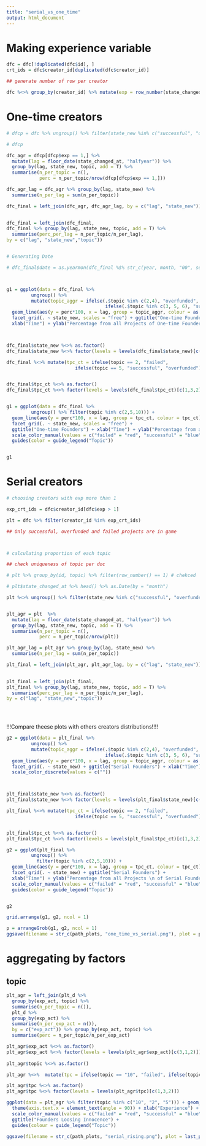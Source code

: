 ```yaml
---
title: "serial_vs_one_time"
output: html_document
---
```


# Making experience variable

```r

dfc = dfc[!duplicated(dfc$id), ]
crt_ids = dfc$creator_id[duplicated(dfc$creator_id)]

## generate number of row per creator

dfc %<>% group_by(creator_id) %>% mutate(exp = row_number(state_changed_at))

```



# One-time creators


```r

# dfcp = dfc %>% ungroup() %>% filter(state_new %in% c("successful", "overfunded", "failed"))

# dfcp 

dfc_agr = dfcp[dfcp$exp == 1,] %>% 
  mutate(lag = floor_date(state_changed_at, "halfyear")) %>% 
  group_by(lag, state_new, topic, add = T) %>% 
  summarise(n_per_topic = n(),
            perc = n_per_topic/nrow(dfcp[dfcp$exp == 1,]))

dfc_agr_lag = dfc_agr %>% group_by(lag, state_new) %>% 
  summarise(n_per_lag = sum(n_per_topic))

dfc_final = left_join(dfc_agr, dfc_agr_lag, by = c("lag", "state_new"))
  

dfc_final = left_join(dfc_final, 
dfc_final %>% group_by(lag, state_new, topic, add = T) %>% 
  summarise(perc_per_lag = n_per_topic/n_per_lag),
by = c("lag", "state_new","topic"))


# Generating Date

# dfc_final$date = as.yearmon(dfc_final %$% str_c(year, month, "00", sep = "-"), "%Y-%m") %>% lubridate::as_datetime()



g1 = ggplot(data = dfc_final %>% 
         ungroup() %>% 
         mutate(topic_aggr = ifelse(.$topic %in% c(2,4), "overfunded", 
                                    ifelse(.$topic %in% c(3, 5, 6), "successful", "failed")))) +
  geom_line(aes(y = perc*100, x = lag, group = topic_aggr, colour = as.factor(topic_aggr))) +
  facet_grid(. ~ state_new, scales = "free") + ggtitle("One-time Founders") + 
  xlab("Time") + ylab("Percentage from all Projects of One-time Founders")



dfc_final$state_new %<>% as.factor()
dfc_final$state_new %<>% factor(levels = levels(dfc_final$state_new)[c(1,3,2)])

dfc_final %<>% mutate(tpc_ct = ifelse(topic == 2, "failed", 
                         ifelse(topic == 5, "successful", "overfunded")))


dfc_final$tpc_ct %<>% as.factor()
dfc_final$tpc_ct %<>% factor(levels = levels(dfc_final$tpc_ct)[c(1,3,2)])


g1 = ggplot(data = dfc_final %>% 
         ungroup() %>% filter(topic %in% c(2,5,10))) +
  geom_line(aes(y = perc*100, x = lag, group = tpc_ct, colour = tpc_ct)) +
  facet_grid(. ~ state_new, scales = "free") + 
  ggtitle("One-time Founders") + xlab("Time") + ylab("Percentage from all Projects \n of One-time Founders") + 
  scale_color_manual(values = c("failed" = "red", "successful" = "blue", "overfunded" = "green")) +
  guides(color = guide_legend("Topic"))


g1

```



# Serial creators

```r

# choosing creators with exp more than 1

exp_crt_ids = dfc$creator_id[dfc$exp > 1]

plt = dfc %>% filter(creator_id %in% exp_crt_ids)

```



```r

## Only successful, overfunded and failed projects are in game 



# calculating proportion of each topic

## check uniqueness of topic per doc

# plt %>% group_by(id, topic) %>% filter(row_number() == 1) # chekced

# plt$state_changed_at %>% head() %>% as.Date(by = "month")

plt %<>% ungroup() %>% filter(state_new %in% c("successful", "overfunded", "failed"))


plt_agr = plt  %>% 
  mutate(lag = floor_date(state_changed_at, "halfyear")) %>% 
  group_by(lag, state_new, topic, add = T) %>% 
  summarise(n_per_topic = n(),
            perc = n_per_topic/nrow(plt))

plt_agr_lag = plt_agr %>% group_by(lag, state_new) %>% 
  summarise(n_per_lag = sum(n_per_topic))

plt_final = left_join(plt_agr, plt_agr_lag, by = c("lag", "state_new"))
  

plt_final = left_join(plt_final, 
plt_final %>% group_by(lag, state_new, topic, add = T) %>% 
  summarise(perc_per_lag = n_per_topic/n_per_lag),
by = c("lag", "state_new","topic"))


  
```

!!!Compare theese plots with others creators distributions!!!!

```r


g2 = ggplot(data = plt_final %>% 
         ungroup() %>% 
         mutate(topic_aggr = ifelse(.$topic %in% c(2,4), "overfunded", 
                                    ifelse(.$topic %in% c(3, 5, 6), "successful", "failed")))) +
  geom_line(aes(y = perc*100, x = lag, group = topic_aggr, colour = as.factor(topic_aggr))) +
  facet_grid(. ~ state_new) + ggtitle("Serial Founders") + xlab("Time") + ylab("Percentage from all Projects of Serial Founders") + 
  scale_color_discrete(values = c(""))



plt_final$state_new %<>% as.factor()
plt_final$state_new %<>% factor(levels = levels(plt_final$state_new)[c(1,3,2)])

plt_final %<>% mutate(tpc_ct = ifelse(topic == 2, "failed", 
                         ifelse(topic == 5, "successful", "overfunded")))


plt_final$tpc_ct %<>% as.factor()
plt_final$tpc_ct %<>% factor(levels = levels(plt_final$tpc_ct)[c(1,3,2)])

g2 = ggplot(plt_final %>% 
         ungroup() %>% 
           filter(topic %in% c(2,5,10))) +
  geom_line(aes(y = perc*100, x = lag, group = tpc_ct, colour = tpc_ct)) +
  facet_grid(. ~ state_new) + ggtitle("Serial Founders") + 
  xlab("Time") + ylab("Percentage from all Projects \n of Serial Founders") + 
  scale_color_manual(values = c("failed" = "red", "successful" = "blue", "overfunded" = "green")) +
  guides(color = guide_legend("Topic"))


g2

```


```r

grid.arrange(g1, g2, ncol = 1)

p = arrangeGrob(g1, g2, ncol = 1)
ggsave(filename = str_c(path_plots, "one_time_vs_serial.png"), plot = p, device = "png")

```



# aggregating by factors
## topic

```r

plt_agr = left_join(plt_d %>%
  group_by(exp_act, topic) %>% 
  summarise(n_per_topic = n()),
  plt_d %>%
  group_by(exp_act) %>% 
  summarise(n_per_exp_act = n()),
  by = c("exp_act")) %>% group_by(exp_act, topic) %>% 
  summarise(perc = n_per_topic/n_per_exp_act)

plt_agr$exp_act %<>% as.factor()
plt_agr$exp_act %<>% factor(levels = levels(plt_agr$exp_act)[c(3,1,2)])
  
plt_agr$topic %<>% as.factor()

plt_agr %<>%  mutate(tpc = ifelse(topic == "10", "failed", ifelse(topic == "2", "overfunded", "successful")))

plt_agr$tpc %<>% as.factor()
plt_agr$tpc %<>% factor(levels = levels(plt_agr$tpc)[c(1,3,2)])

ggplot(data = plt_agr %>% filter(topic %in% c("10", "2", "5"))) + geom_line(aes(x = exp_act, y = perc, colour = tpc, group = tpc)) + facet_wrap("tpc") + 
  theme(axis.text.x = element_text(angle = 90)) + xlab("Experience") + ylab("Percentage from all Projects \n Created by Founders in the Current Experience Category ") + 
  scale_color_manual(values = c("failed" = "red", "successful" = "blue", "overfunded" = "green")) +
  ggtitle("Founders Loosing Innocence") + 
  guides(colour = guide_legend("Topic"))

ggsave(filename = str_c(path_plots, "serial_rising.png"), plot = last_plot(), device = "png")

```
